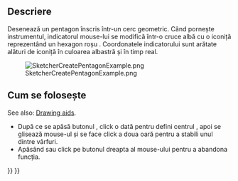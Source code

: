 <languages/>

{{Docnav
|[[Sketcher_CreateSquare|Square]]
|[[Sketcher_CreateHexagon|Hexagon]]
|[[Sketcher_Workbench|Sketcher]]
|IconL=Sketcher_CreateSquare.svg
|IconR=Sketcher_CreateHexagon.svg
|IconC=Workbench_Sketcher.svg
}}

<div class="mw-translate-fuzzy">
{{GuiCommand/ro|Name=Sketcher CreatePentagon|Name/ro=Sketcher CreatePentagon|Workbenches=[[Sketcher Workbench/ro|Sketcher]]|MenuLocation=Sketch → Sketcher geometries → Create pentagon|Shortcut=|SeeAlso=}}
</div>

<span id="Description"></span>
==Descriere==

<div class="mw-translate-fuzzy">
Desenează un pentagon înscris într-un cerc geometric.
Când pornește instrumentul, indicatorul mouse-lui se modifică într-o cruce albă cu o iconiță reprezentând un hexagon roșu . 
Coordonatele indicatorului sunt arătate alături de iconiță în culoarea albastră și în timp real.
</div>

[[Image:SketcherCreatePentagonExample.png‎]]

<span id="Usage"></span>
<div class="mw-translate-fuzzy">
== Cum se folosește ==
</div>

See also: [[Sketcher_Workbench#Drawing_aids|Drawing aids]].

<div class="mw-translate-fuzzy">
* După ce se apăsă butonul {{KEY|[[File:Sketcher CreatePentagon.png|16px]] Create pentagon}}, click o dată pentru defini centrul , apoi se glisează mouse-ul și se face click a doua oară pentru a stabili unul dintre vârfuri.
* Apăsând  {{KEY|Esc}} sau click pe butonul dreapta al mouse-ului pentru a abandona funcția.
</div>


{{Docnav
|[[Sketcher_CreateSquare|Square]]
|[[Sketcher_CreateHexagon|Hexagon]]
|[[Sketcher_Workbench|Sketcher]]
|IconL=Sketcher_CreateSquare.svg
|IconR=Sketcher_CreateHexagon.svg
|IconC=Workbench_Sketcher.svg
}}

{{Sketcher Tools navi{{#translation:}}}}
{{Userdocnavi{{#translation:}}}}